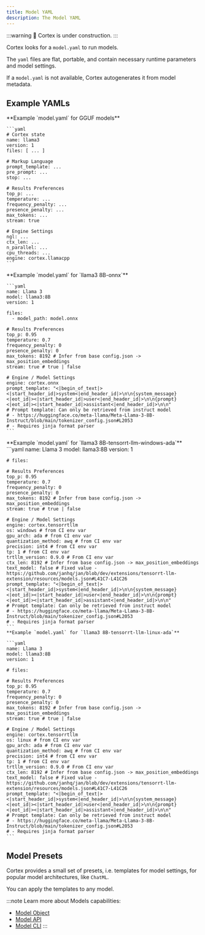 ```yaml
---
title: Model YAML
description: The Model YAML
---
```



:::warning
🚧 Cortex is under construction.
:::

Cortex looks for a `model.yaml` to run models. 

The `yaml` files are flat, portable, and contain necessary runtime parameters and model settings.

If a `model.yaml` is not available, Cortex autogenerates it from model metadata.

## Example YAMLs

<Tabs>
  <TabItem  value="GGUF" label="GGUF" default>
    **Example `model.yaml` for GGUF models**

    ```yaml
    # Cortex state
    name: llama3
    version: 1
    files: [ ... ]

    # Markup Language
    prompt_template: ...
    pre_prompt: ...
    stop: ...

    # Results Preferences
    top_p: ...
    temperature: ...
    frequency_penalty: ...
    presence_penalty: ...
    max_tokens: ...
    stream: true

    # Engine Settings
    ngl: ...
    ctx_len: ...
    n_parallel: ...
    cpu_threads: ...
    engine: cortex.llamacpp 
    ```
  </TabItem>
  <TabItem value="ONNX" label="ONNX">
    **Example `model.yaml` for `llama3 8B-onnx`**

    ```yaml
    name: Llama 3
    model: llama3:8B
    version: 1

    files:
      - model_path: model.onnx

    # Results Preferences
    top_p: 0.95
    temperature: 0.7
    frequency_penalty: 0
    presence_penalty: 0
    max_tokens: 8192 # Infer from base config.json -> max_position_embeddings
    stream: true # true | false

    # Engine / Model Settings
    engine: cortex.onnx
    prompt_template: "<|begin_of_text|><|start_header_id|>system<|end_header_id|>\n\n{system_message}<|eot_id|><|start_header_id|>user<|end_header_id|>\n\n{prompt}<|eot_id|><|start_header_id|>assistant<|end_header_id|>\n\n"
    # Prompt template: Can only be retrieved from instruct model
    # - https://huggingface.co/meta-llama/Meta-Llama-3-8B-Instruct/blob/main/tokenizer_config.json#L2053
    # - Requires jinja format parser
    ```

  </TabItem>
  <TabItem value="TensorRT-LLM" label="TensorRT-LLM">
  **Example `model.yaml` for `llama3 8B-tensorrt-llm-windows-ada`**
  ```yaml
    name: Llama 3
    model: llama3:8B
    version: 1

    # files:

    # Results Preferences
    top_p: 0.95
    temperature: 0.7
    frequency_penalty: 0
    presence_penalty: 0
    max_tokens: 8192 # Infer from base config.json -> max_position_embeddings
    stream: true # true | false

    # Engine / Model Settings
    engine: cortex.tensorrtllm
    os: windows # from CI env var
    gpu_arch: ada # from CI env var
    quantization_method: awq # from CI env var
    precision: int4 # from CI env var
    tp: 1 # from CI env var
    trtllm_version: 0.9.0 # From CI env var
    ctx_len: 8192 # Infer from base config.json -> max_position_embeddings
    text_model: false # Fixed value - https://github.com/janhq/jan/blob/dev/extensions/tensorrt-llm-extension/resources/models.json#L41C7-L41C26
    prompt_template: "<|begin_of_text|><|start_header_id|>system<|end_header_id|>\n\n{system_message}<|eot_id|><|start_header_id|>user<|end_header_id|>\n\n{prompt}<|eot_id|><|start_header_id|>assistant<|end_header_id|>\n\n"
    # Prompt template: Can only be retrieved from instruct model
    # - https://huggingface.co/meta-llama/Meta-Llama-3-8B-Instruct/blob/main/tokenizer_config.json#L2053
    # - Requires jinja format parser
    ```
    **Example `model.yaml` for `llama3 8B-tensorrt-llm-linux-ada`**
    
    ```yaml
    name: Llama 3
    model: llama3:8B
    version: 1

    # files:

    # Results Preferences
    top_p: 0.95
    temperature: 0.7
    frequency_penalty: 0
    presence_penalty: 0
    max_tokens: 8192 # Infer from base config.json -> max_position_embeddings
    stream: true # true | false

    # Engine / Model Settings
    engine: cortex.tensorrtllm
    os: linux # from CI env var
    gpu_arch: ada # from CI env var
    quantization_method: awq # from CI env var
    precision: int4 # from CI env var
    tp: 1 # from CI env var
    trtllm_version: 0.9.0 # From CI env var
    ctx_len: 8192 # Infer from base config.json -> max_position_embeddings
    text_model: false # Fixed value - https://github.com/janhq/jan/blob/dev/extensions/tensorrt-llm-extension/resources/models.json#L41C7-L41C26
    prompt_template: "<|begin_of_text|><|start_header_id|>system<|end_header_id|>\n\n{system_message}<|eot_id|><|start_header_id|>user<|end_header_id|>\n\n{prompt}<|eot_id|><|start_header_id|>assistant<|end_header_id|>\n\n"
    # Prompt template: Can only be retrieved from instruct model
    # - https://huggingface.co/meta-llama/Meta-Llama-3-8B-Instruct/blob/main/tokenizer_config.json#L2053
    # - Requires jinja format parser
    ```
  </TabItem>
</Tabs>

## Model Presets

Cortex provides a small set of presets, i.e. templates for model settings, for popular model architectures, like `ChatML`.

You can apply the templates to any model.

:::note
Learn more about Models capabilities:
- [Model Object](/api-reference#tag/models/get/models/{id})
- [Model API](/api-reference#tag/models/post/models)
- [Model CLI](/docs/cli/models/)
:::